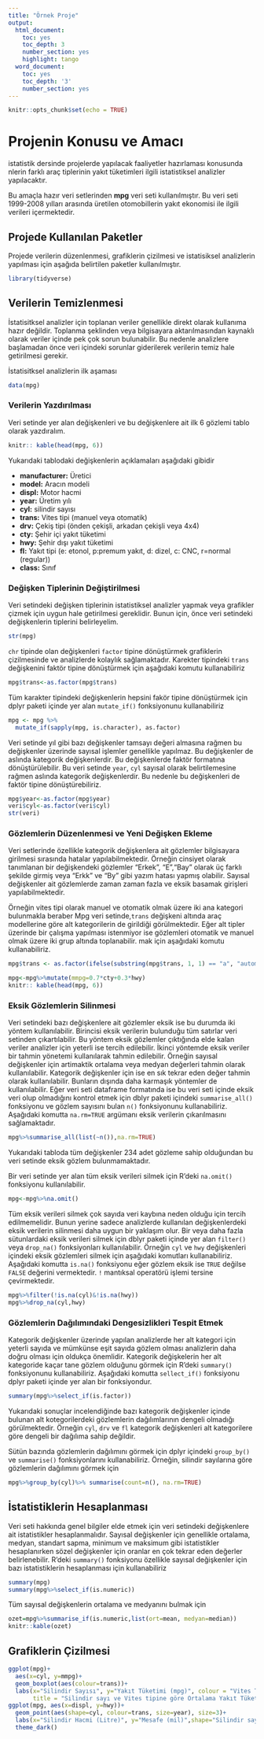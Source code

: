 ```yaml
---
title: "Örnek Proje"
output:
  html_document:
    toc: yes
    toc_depth: 3
    number_section: yes
    highlight: tango
  word_document:
    toc: yes
    toc_depth: '3'
    number_section: yes
---
```

```r
knitr::opts_chunk$set(echo = TRUE)
```

# Projenin Konusu ve Amacı

istatistik dersinde projelerde yapılacak faaliyetler  hazırlaması konusunda nlerin farklı araç tiplerinin yakıt tüketimleri ilgili istatistiksel analizler yapılacaktır. 

Bu amaçla hazır veri setlerinden **mpg** veri seti kullanılmıştır. Bu veri seti 1999-2008 yılları arasında üretilen otomobillerin yakıt ekonomisi ile ilgili verileri içermektedir. 


## Projede Kullanılan Paketler

Projede verilerin düzenlenmesi, grafiklerin çizilmesi ve istatisiksel analizlerin yapılması için aşağıda belirtilen paketler kullanılmıştır.

```r
library(tidyverse)
```


## Verilerin Temizlenmesi

İstatisitksel analizler için toplanan veriler genellikle  direkt olarak kullanıma hazır değildir.  Toplanma şeklinden veya bilgisayara aktarılmasından kaynaklı olarak veriler içinde pek çok sorun bulunabilir. Bu nedenle analizlere başlamadan önce veri içindeki sorunlar giderilerek verilerin temiz hale getirilmesi gerekir. 

İstatisitksel analizlerin ilk aşaması 

```r
data(mpg)
```

### Verilerin Yazdırılması

Veri setinde yer alan değişkenleri ve bu değişkenlere ait ilk 6 gözlemi tablo olarak yazdıralım.

```r
knitr:: kable(head(mpg, 6))
```

Yukarıdaki tablodaki değişkenlerin açıklamaları aşağıdaki gibidir

* **manufacturer:** Üretici 
* **model:** Aracın modeli
* **displ:** Motor hacmi
* **year:** Üretim yılı
* **cyl:** silindir sayısı
* **trans:** Vites tipi (manuel veya otomatik)
* **drv:** Çekiş tipi (önden çekişli, arkadan çekişli veya 4x4)
* **cty:** Şehir içi yakıt tüketimi
* **hwy:** Şehir dışı yakıt tüketimi
* **fl:** Yakıt tipi (e: etonol, p:premum yakıt, d: dizel, c: CNC, r=normal (regular))
* **class:** Sınıf

### Değişken Tiplerinin Değiştirilmesi

Veri setindeki değişken tiplerinin istatistiksel analizler yapmak veya grafikler çizmek için uygun hale getirilmesi gereklidir. Bunun için, önce veri setindeki değişkenlerin tiplerini belirleyelim.

```r
str(mpg)
```

`chr` tipinde olan değişkenleri `factor` tipine dönüştürmek grafiklerin çizilmesinde ve analizlerde kolaylık sağlamaktadır. Karekter tipindeki `trans` değişkenini faktör tipine dönüştürmek için aşağıdaki komutu kullanabiliriz


```r
mpg$trans<-as.factor(mpg$trans)
```
Tüm karakter tipindeki değişkenlerin hepsini fakör tipine dönüştürmek için dplyr paketi içinde yer alan `mutate_if()` fonksiyonunu kullanabiliriz

```r

mpg <- mpg %>%
  mutate_if(sapply(mpg, is.character), as.factor)
```

Veri setinde yıl gibi bazı değişkenler tamsayı değeri almasına rağmen bu değişkenler üzerinde sayısal işlemler genellikle yapılmaz. Bu değişkenler de aslında kategorik değişkenlerdir. Bu değişkenlerde faktör formatına dönüştürülebilir. Bu veri setinde `year`, `cyl` sayısal olarak belirtilemesine rağmen aslında kategorik değişkenlerdir. Bu nedenle bu değişkenleri de faktör tipine dönüştürebiliriz. 

```r
mpg$year<-as.factor(mpg$year)
veri$cyl<-as.factor(veri$cyl)
str(veri)
```

### Gözlemlerin Düzenlenmesi ve Yeni Değişken Ekleme

Veri setlerinde özellikle kategorik değişkenlera ait gözlemler bilgisayara girilmesi sırasında hatalar yapılabilmektedir.  Örneğin cinsiyet olarak tanımlanan bir değişkendeki gözlemler "Erkek", "E","Bay" olarak üç farklı şekilde girmiş veya "Erkk" ve "By" gibi yazım hatası yapmış olabilir. Sayısal değişkenler ait gözlemlerde zaman zaman fazla ve eksik basamak girişleri yapılabilmektedir. 

Örneğin vites tipi olarak  manuel ve otomatik olmak üzere iki ana kategori bulunmakla beraber Mpg veri setinde,`trans` değişkeni altında araç modellerine göre alt kategorilerin de girildiği görülmektedir. Eğer alt tipler üzerinde bir çalışma yapılması istenmiyor ise gözlemleri otomatik ve manuel olmak üzere iki grup altında toplanabilir. mak için aşağıdaki komutu kullanabiliriz.  

```r
mpg$trans <- as.factor(ifelse(substring(mpg$trans, 1, 1) == "a", "automatic", "manual"))
```


```r
mpg<-mpg%>%mutate(mmpg=0.7*cty+0.3*hwy)
knitr:: kable(head(mpg, 6))
```

### Eksik Gözlemlerin Silinmesi

Veri setindeki bazı değişkenlere ait gözlemler eksik ise bu durumda iki yöntem kullanılabilir. Birincisi eksik verilerin bulunduğu tüm satırlar veri setinden çıkartılabilir. Bu yöntem eksik gözlemler çıktığında elde kalan veriler analizler için yeterli ise tercih edilebilir. İkinci yöntemde eksik veriler bir tahmin yönetemi kullanılarak tahmin edilebilir. Örneğin sayısal değişkenler için artimaktik ortalama veya medyan değerleri tahmin olarak kullanılabilir. Kategorik değişkenler için ise en sık tekrar eden değer tahmin olarak kullanılabilir. Bunların dışında daha karmaşık yöntemler de kullanılabilir. Eğer veri seti dataframe formatında ise bu veri seti içinde eksik veri olup olmadığını kontrol etmek için dblyr paketi içindeki `summarise_all()` fonksiyonu ve gözlem sayısını bulan `n()` fonksiyonunu kullanabiliriz. Aşağıdaki komutta `na.rm=TRUE` argümanı eksik verilerin çıkarılmasını sağlamaktadır.

```r
mpg%>%summarise_all(list(~n()),na.rm=TRUE)
```

Yukarıdaki tabloda tüm değişkenler 234 adet gözleme sahip olduğundan bu veri setinde eksik gözlem bulunmamaktadır. 

Bir veri setinde yer alan tüm eksik verileri silmek için R'deki `na.omit()` fonksiyonu kullanılabilir.

```r
mpg<-mpg%>%na.omit()
```

Tüm eksik verileri silmek çok sayıda veri kaybına neden olduğu için tercih edilmemelidir. Bunun yerine sadece analizlerde kullanılan değişkenlerdeki eksik verilerin silinmesi daha uygun bir yaklaşım olur.  Bir veya daha fazla sütunlardaki eksik verileri silmek için dblyr paketi içinde yer alan  `filter()` veya `drop_na()` fonksiyonları kullanılabilir. Örneğin `cyl` ve `hwy` değişkenleri içindeki eksik gözlemleri silmek için aşağıdaki komutları kullanabiliriz. Aşağıdaki komutta `is.na()` fonksiyonu eğer gözlem eksik ise `TRUE` değilse `FALSE` değerini vermektedir. `!` mantıksal operatörü  işlemi  tersine çevirmektedir. 

```r
mpg%>%filter(!is.na(cyl)&!is.na(hwy))
mpg%>%drop_na(cyl,hwy)
```

### Gözlemlerin Dağılımındaki Dengesizlikleri Tespit Etmek


Kategorik değişkenler üzerinde yapılan analizlerde her alt kategori için yeterli sayıda ve mümkünse eşit sayıda gözlem olması analizlerin daha doğru olması için oldukça önemlidir. Kategorik değişkelerin her alt kategoride kaçar tane gözlem olduğunu görmek için R'deki `summary()` fonksiyonunu kullanabiliriz. Aşağıdaki komutta `sellect_if()` fonksiyonu dplyr paketi içinde yer alan bir fonksiyondur. 

```r
summary(mpg%>%select_if(is.factor))
```

Yukarıdaki sonuçlar incelendiğinde bazı kategorik değişkenler içinde bulunan alt kotegorilerdeki gözlemlerin dağılımlarının dengeli olmadığı görülmektedir. Örneğin `cyl`, `drv` ve `fl` kategorik değişkenleri alt kategorilere göre dengeli bir dağılıma sahip değildir. 

Sütün bazında gözlemlerin dağılımını görmek için dplyr içindeki `group_by()` ve `summarise()` fonksiyonlarını kullanabiliriz. Örneğin, silindir sayılarına göre gözlemlerin dağılımını görmek için

```r
mpg%>%group_by(cyl)%>% summarise(count=n(), na.rm=TRUE)
```

## İstatistiklerin Hesaplanması

Veri seti hakkında genel bilgiler elde etmek için veri setindeki değişkenlere ait istatistikler hesaplanmalıdır. Sayısal değişkenler için genellikle ortalama, medyan, standart sapma, minimum ve maksimum gibi istatistikler hesaplanırken sözel değişkenler için oranlar en çok tekrar eden değerler belirlenebilir. R'deki `summary()` fonksiyonu özellikle sayısal değişkenler için bazı istatistiklerin hesaplanması için kullanabiliriz 

```r
summary(mpg)
summary(mpg%>%select_if(is.numeric))
```

Tüm sayısal değişkenlerin ortalama ve medyanını bulmak için

```r
ozet=mpg%>%summarise_if(is.numeric,list(ort=mean, medyan=median))
knitr::kable(ozet)
```

## Grafiklerin Çizilmesi

```r
ggplot(mpg)+
  aes(x=cyl, y=mmpg)+
  geom_boxplot(aes(colour=trans))+
  labs(x="Silindir Sayısı", y="Yakıt Tüketimi (mpg)", colour = "Vites Türü",
       title = "Silindir sayı ve Vites tipine göre Ortalama Yakıt Tüketimleri", )
ggplot(mpg, aes(x=displ, y=hwy))+
  geom_point(aes(shape=cyl, colour=trans, size=year), size=3)+
  labs(x="Silindir Hacmi (Litre)", y="Mesafe (mil)",shape="Silindir sayısı", colour="Vites Tipi")+
  theme_dark()
```


